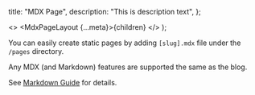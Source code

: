 
  title: "MDX Page",
  description: "This is description text",
};

  <>
    <NextSeo title={meta.title} />
    <MdxPageLayout {...meta}>{children}</MdxPageLayout>
  </>
);

You can easily create static pages by adding `[slug].mdx` file under the `/pages` directory.

Any MDX (and Markdown) features are supported the same as the blog.

See [Markdown Guide](/docs/cms/markdown) for details.
